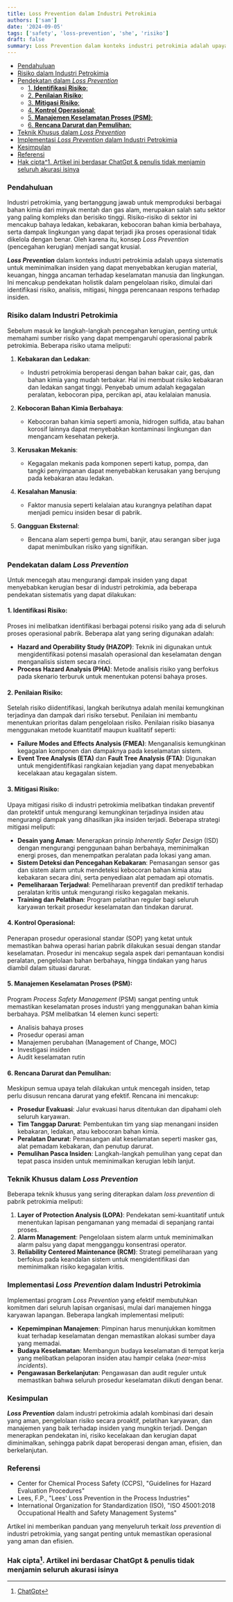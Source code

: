 ```yaml
---
title: Loss Prevention dalam Industri Petrokimia
authors: ['sam']
date: '2024-09-05'
tags: ['safety', 'loss-prevention', 'she', 'risiko']
draft: false
summary: Loss Prevention dalam konteks industri petrokimia adalah upaya sistematis untuk meminimalkan insiden yang dapat menyebabkan kerugian material, keuangan, hingga ancaman terhadap keselamatan manusia dan lingkungan.
---
```


- [Pendahuluan](#pendahuluan)
- [Risiko dalam Industri Petrokimia](#risiko-dalam-industri-petrokimia)
- [Pendekatan dalam _Loss Prevention_](#pendekatan-dalam-loss-prevention)
  - [1. **Identifikasi Risiko**:](#1-identifikasi-risiko)
  - [2. **Penilaian Risiko**:](#2-penilaian-risiko)
  - [3. **Mitigasi Risiko**:](#3-mitigasi-risiko)
  - [4. **Kontrol Operasional**:](#4-kontrol-operasional)
  - [5. **Manajemen Keselamatan Proses (PSM)**:](#5-manajemen-keselamatan-proses-psm)
  - [6. **Rencana Darurat dan Pemulihan**:](#6-rencana-darurat-dan-pemulihan)
- [Teknik Khusus dalam _Loss Prevention_](#teknik-khusus-dalam-loss-prevention)
- [Implementasi _Loss Prevention_ dalam Industri Petrokimia](#implementasi-loss-prevention-dalam-industri-petrokimia)
- [Kesimpulan](#kesimpulan)
- [Referensi](#referensi)
- [Hak cipta^1. Artikel ini berdasar ChatGpt \& penulis tidak menjamin seluruh akurasi isinya](#hak-cipta1-artikel-ini-berdasar-chatgpt--penulis-tidak-menjamin-seluruh-akurasi-isinya)

### Pendahuluan

Industri petrokimia, yang bertanggung jawab untuk memproduksi berbagai bahan kimia dari minyak mentah dan gas alam, merupakan salah satu sektor yang paling kompleks dan berisiko tinggi. Risiko-risiko di sektor ini mencakup bahaya ledakan, kebakaran, kebocoran bahan kimia berbahaya, serta dampak lingkungan yang dapat terjadi jika proses operasional tidak dikelola dengan benar. Oleh karena itu, konsep _Loss Prevention_ (pencegahan kerugian) menjadi sangat krusial.

_**Loss Prevention**_ dalam konteks industri petrokimia adalah upaya sistematis untuk meminimalkan insiden yang dapat menyebabkan kerugian material, keuangan, hingga ancaman terhadap keselamatan manusia dan lingkungan. Ini mencakup pendekatan holistik dalam pengelolaan risiko, dimulai dari identifikasi risiko, analisis, mitigasi, hingga perencanaan respons terhadap insiden.

### Risiko dalam Industri Petrokimia

Sebelum masuk ke langkah-langkah pencegahan kerugian, penting untuk memahami sumber risiko yang dapat mempengaruhi operasional pabrik petrokimia. Beberapa risiko utama meliputi:

1. **Kebakaran dan Ledakan**:
   - Industri petrokimia beroperasi dengan bahan bakar cair, gas, dan bahan kimia yang mudah terbakar. Hal ini membuat risiko kebakaran dan ledakan sangat tinggi. Penyebab umum adalah kegagalan peralatan, kebocoran pipa, percikan api, atau kelalaian manusia.
2. **Kebocoran Bahan Kimia Berbahaya**:

   - Kebocoran bahan kimia seperti amonia, hidrogen sulfida, atau bahan korosif lainnya dapat menyebabkan kontaminasi lingkungan dan mengancam kesehatan pekerja.

3. **Kerusakan Mekanis**:

   - Kegagalan mekanis pada komponen seperti katup, pompa, dan tangki penyimpanan dapat menyebabkan kerusakan yang berujung pada kebakaran atau ledakan.

4. **Kesalahan Manusia**:

   - Faktor manusia seperti kelalaian atau kurangnya pelatihan dapat menjadi pemicu insiden besar di pabrik.

5. **Gangguan Eksternal**:
   - Bencana alam seperti gempa bumi, banjir, atau serangan siber juga dapat menimbulkan risiko yang signifikan.

### Pendekatan dalam _Loss Prevention_

Untuk mencegah atau mengurangi dampak insiden yang dapat menyebabkan kerugian besar di industri petrokimia, ada beberapa pendekatan sistematis yang dapat dilakukan:

#### 1. **Identifikasi Risiko**:

Proses ini melibatkan identifikasi berbagai potensi risiko yang ada di seluruh proses operasional pabrik. Beberapa alat yang sering digunakan adalah:

- **Hazard and Operability Study (HAZOP)**: Teknik ini digunakan untuk mengidentifikasi potensi masalah operasional dan keselamatan dengan menganalisis sistem secara rinci.
- **Process Hazard Analysis (PHA)**: Metode analisis risiko yang berfokus pada skenario terburuk untuk menentukan potensi bahaya proses.

#### 2. **Penilaian Risiko**:

Setelah risiko diidentifikasi, langkah berikutnya adalah menilai kemungkinan terjadinya dan dampak dari risiko tersebut. Penilaian ini membantu menentukan prioritas dalam pengelolaan risiko. Penilaian risiko biasanya menggunakan metode kuantitatif maupun kualitatif seperti:

- **Failure Modes and Effects Analysis (FMEA)**: Menganalisis kemungkinan kegagalan komponen dan dampaknya pada keselamatan sistem.
- **Event Tree Analysis (ETA)** dan **Fault Tree Analysis (FTA)**: Digunakan untuk mengidentifikasi rangkaian kejadian yang dapat menyebabkan kecelakaan atau kegagalan sistem.

#### 3. **Mitigasi Risiko**:

Upaya mitigasi risiko di industri petrokimia melibatkan tindakan preventif dan protektif untuk mengurangi kemungkinan terjadinya insiden atau mengurangi dampak yang dihasilkan jika insiden terjadi. Beberapa strategi mitigasi meliputi:

- **Desain yang Aman**: Menerapkan prinsip _Inherently Safer Design_ (ISD) dengan mengurangi penggunaan bahan berbahaya, meminimalkan energi proses, dan menempatkan peralatan pada lokasi yang aman.
- **Sistem Deteksi dan Pencegahan Kebakaran**: Pemasangan sensor gas dan sistem alarm untuk mendeteksi kebocoran bahan kimia atau kebakaran secara dini, serta penyediaan alat pemadam api otomatis.
- **Pemeliharaan Terjadwal**: Pemeliharaan preventif dan prediktif terhadap peralatan kritis untuk mengurangi risiko kegagalan mekanis.
- **Training dan Pelatihan**: Program pelatihan reguler bagi seluruh karyawan terkait prosedur keselamatan dan tindakan darurat.

#### 4. **Kontrol Operasional**:

Penerapan prosedur operasional standar (SOP) yang ketat untuk memastikan bahwa operasi harian pabrik dilakukan sesuai dengan standar keselamatan. Prosedur ini mencakup segala aspek dari pemantauan kondisi peralatan, pengelolaan bahan berbahaya, hingga tindakan yang harus diambil dalam situasi darurat.

#### 5. **Manajemen Keselamatan Proses (PSM)**:

Program _Process Safety Management_ (PSM) sangat penting untuk memastikan keselamatan proses industri yang menggunakan bahan kimia berbahaya. PSM melibatkan 14 elemen kunci seperti:

- Analisis bahaya proses
- Prosedur operasi aman
- Manajemen perubahan (Management of Change, MOC)
- Investigasi insiden
- Audit keselamatan rutin

#### 6. **Rencana Darurat dan Pemulihan**:

Meskipun semua upaya telah dilakukan untuk mencegah insiden, tetap perlu disusun rencana darurat yang efektif. Rencana ini mencakup:

- **Prosedur Evakuasi**: Jalur evakuasi harus ditentukan dan dipahami oleh seluruh karyawan.
- **Tim Tanggap Darurat**: Pembentukan tim yang siap menangani insiden kebakaran, ledakan, atau kebocoran bahan kimia.
- **Peralatan Darurat**: Pemasangan alat keselamatan seperti masker gas, alat pemadam kebakaran, dan penutup darurat.
- **Pemulihan Pasca Insiden**: Langkah-langkah pemulihan yang cepat dan tepat pasca insiden untuk meminimalkan kerugian lebih lanjut.

### Teknik Khusus dalam _Loss Prevention_

Beberapa teknik khusus yang sering diterapkan dalam _loss prevention_ di pabrik petrokimia meliputi:

1. **Layer of Protection Analysis (LOPA)**: Pendekatan semi-kuantitatif untuk menentukan lapisan pengamanan yang memadai di sepanjang rantai proses.
2. **Alarm Management**: Pengelolaan sistem alarm untuk meminimalkan alarm palsu yang dapat mengganggu konsentrasi operator.
3. **Reliability Centered Maintenance (RCM)**: Strategi pemeliharaan yang berfokus pada keandalan sistem untuk mengidentifikasi dan meminimalkan risiko kegagalan kritis.

### Implementasi _Loss Prevention_ dalam Industri Petrokimia

Implementasi program _Loss Prevention_ yang efektif membutuhkan komitmen dari seluruh lapisan organisasi, mulai dari manajemen hingga karyawan lapangan. Beberapa langkah implementasi meliputi:

- **Kepemimpinan Manajemen**: Pimpinan harus menunjukkan komitmen kuat terhadap keselamatan dengan memastikan alokasi sumber daya yang memadai.
- **Budaya Keselamatan**: Membangun budaya keselamatan di tempat kerja yang melibatkan pelaporan insiden atau hampir celaka (_near-miss incidents_).
- **Pengawasan Berkelanjutan**: Pengawasan dan audit reguler untuk memastikan bahwa seluruh prosedur keselamatan diikuti dengan benar.

### Kesimpulan

_**Loss Prevention**_ dalam industri petrokimia adalah kombinasi dari desain yang aman, pengelolaan risiko secara proaktif, pelatihan karyawan, dan manajemen yang baik terhadap insiden yang mungkin terjadi. Dengan menerapkan pendekatan ini, risiko kecelakaan dan kerugian dapat diminimalkan, sehingga pabrik dapat beroperasi dengan aman, efisien, dan berkelanjutan.

### Referensi

- Center for Chemical Process Safety (CCPS), "Guidelines for Hazard Evaluation Procedures"
- Lees, F.P., "Lees' Loss Prevention in the Process Industries"
- International Organization for Standardization (ISO), "ISO 45001:2018 Occupational Health and Safety Management Systems"

Artikel ini memberikan panduan yang menyeluruh terkait _loss prevention_ di industri petrokimia, yang sangat penting untuk memastikan operasional yang aman dan efisien.

### Hak cipta[^1]. Artikel ini berdasar ChatGpt & penulis tidak menjamin seluruh akurasi isinya

[^1]: [ChatGpt](https://chat.openai.com)

